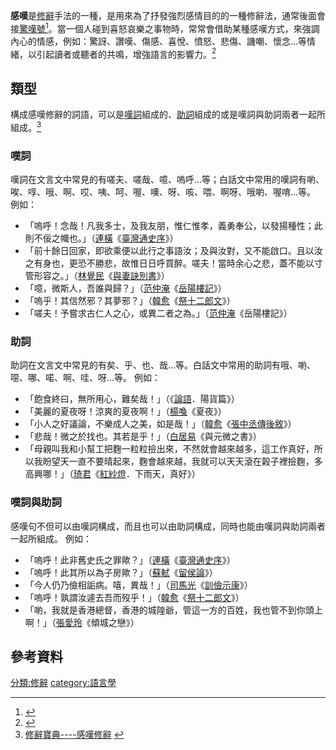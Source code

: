 '''感嘆'''是[[修辭|修辭]]手法的一種，是用來為了抒發強烈感情目的的一種修辭法，通常後面會接[[驚嘆號|驚嘆號]]<ref>{{Cite web |url=https://tw.answers.yahoo.com/question/index?qid=20060426000012KK10168 |title=感嘆修辭 |accessdate=2016-10-23 |archive-date=2016-10-24 |archive-url=https://web.archive.org/web/20161024025718/https://tw.answers.yahoo.com/question/index?qid=20060426000012KK10168 |dead-url=no }}</ref>。當一個人碰到喜怒哀樂之事物時，常常會借助某種感嘆方式，來強調內心的情感，例如：驚訝、讚嘆、傷感、喜悅、憤怒、悲傷、譏嘲、懷念...等情緒，以引起讀者或聽者的共鳴，增強語言的影響力。<ref>{{Cite web |url=http://tw.class.uschoolnet.com/class/?csid=css000000123085&id=model3&cl=1312264731-7427-49&mode=con&m3k=1312422809-244-8838 |title=感嘆修辭的應用 |accessdate=2016-10-23 |archive-date=2017-02-22 |archive-url=https://web.archive.org/web/20170222065358/http://tw.class.uschoolnet.com/class/?csid=css000000123085&id=model3&cl=1312264731-7427-49&mode=con&m3k=1312422809-244-8838 |dead-url=no }}</ref>

==類型==
構成感嘆修辭的詞語，可以是[[嘆詞|嘆詞]]組成的、[[助詞|助詞]]組成的或是嘆詞與助詞兩者一起所組成。<ref>[http://www.lfes.tc.edu.tw/www2/media_dvd/94CAI/J2_3-修辭寶典/Nchinese_p2_2.htm 修辭寶典----感嘆修辭] {{webarchive|url=https://web.archive.org/web/20170723052238/http://www.lfes.tc.edu.tw/www2/media_dvd/94CAI/J2_3-%E4%BF%AE%E8%BE%AD%E5%AF%B6%E5%85%B8/Nchinese_p2_2.htm |date=2017-07-23 }}</ref>

===嘆詞===
嘆詞在文言文中常見的有嗟夫、嗟哉、噫、嗚呼…等；白話文中常用的嘆詞有喲、唉、啍、哦、啊、哎、咦、呵、喔、噢、呀、咳、喂、啊呀、哦喲、喔唷…等。
例如：
*「嗚呼！念哉！凡我多士，及我友朋，惟仁惟孝，義勇奉公，以發揚種性；此則不佞之幟也。」（[[連橫|連橫]]《[[臺灣通史序|臺灣通史序]]》）
*「前十餘日回家，即欲乘便以此行之事語汝；及與汝對，又不能啟口。且以汝之有身也，更恐不勝悲，故惟日日呼買醉。嗟夫！當時余心之悲，蓋不能以寸管形容之。」（[[林覺民|林覺民]]《[[與妻訣別書|與妻訣別書]]》）
*「噫，微斯人，吾誰與歸？」（[[范仲淹|范仲淹]]《[[岳陽樓記|岳陽樓記]]》）
*「嗚乎！其信然邪？其夢邪？」（[[韓愈|韓愈]]《[[祭十二郎文|祭十二郎文]]》）
*「嗟夫！予嘗求古仁人之心，或異二者之為。」（[[范仲淹|范仲淹]]《岳陽樓記》）

===助詞===
助詞在文言文中常見的有矣、乎、也、哉…等。白話文中常用的助詞有哦、喲、噁、哪、喏、啊、哇、呀…等。
例如：
*「飽食終曰，無所用心，難矣哉！」（《[[論語|論語]]．陽貨篇》）
*「美麗的夏夜呀！涼爽的夏夜啊！」（[[楊喚|楊喚]]《夏夜》）
*「小人之好議論，不樂成人之美，如是哉！」（[[韓愈|韓愈]]《[[張中丞傳後敘|張中丞傳後敘]]》）
*「悲哉！微之於找也。其若是乎！」（[[白居易|白居易]]《與元微之書》）
*「母親叫我和小幫工把麴一粒粒撿出來，不然就會越來越多，這工作真好，所以我盼望天一直不要晴起來，麴會越來越，我就可以天天滾在榖子裡撿麴，多高興哪！」（[[琦君|琦君]]《[[紅紗燈|紅紗燈]]．下雨天，真好》）

===嘆詞與助詞===
感嘆句不但可以由嘆詞構成，而且也可以由助詞構成，同時也能由嘆詞與助詞兩者一起所組成。
例如：
*「嗚呼！此非舊史氏之罪歟？」（[[連橫|連橫]]《[[臺灣通史序|臺灣通史序]]》）
*「嗚呼！此其所以為子房歟？」（[[蘇軾|蘇軾]]《[[留侯論|留侯論]]》）
*「今人仍乃儉相詬病。嘻，異哉！」（[[司馬光|司馬光]]《[[:s:訓儉示康|訓儉示康]]》）
*「嗚呼！孰謂汝遽去吾而歿乎！」（[[韓愈|韓愈]]《[[祭十二郎文|祭十二郎文]]》）
*「喲，我就是香港總督，香港的城隍爺，管這一方的百姓，我也管不到你頭上啊！」（[[張愛玲|張愛玲]]《傾城之戀》）

==參考資料==
{{reflist}}

{{修辭方法}}
[[分類:修辭|分類:修辭]]
[[category:語言學|category:語言學]]